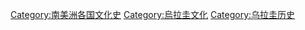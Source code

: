 [[Category:南美洲各国文化史|Category:南美洲各国文化史]]
[[Category:烏拉圭文化|Category:烏拉圭文化]]
[[Category:乌拉圭历史|Category:乌拉圭历史]]